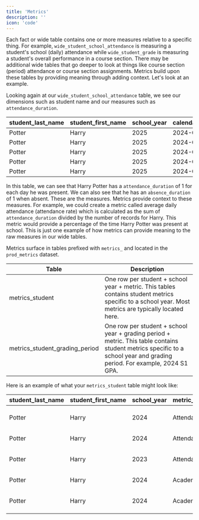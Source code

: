 ```yaml
---
title: 'Metrics'
description: ''
icon: 'code'
---
```


Each fact or wide table contains one or more measures relative to a specific thing. For example, `wide_student_school_attendance` is measuring a student's school (daily) attendance while `wide_student_grade` is measuring a student's overall performance in a course section. There may be additional wide tables that go deeper to look at things like course section (period) attendance or course section assignments. Metrics build upon these tables by providing meaning through adding context. Let's look at an example.

Looking again at our `wide_student_school_attendance` table, we see our dimensions such as student name and our measures such as `attendance_duration`.

| student_last_name | student_first_name | school_year | calendar_date | attendance_code | attendance_duration | absence_duration |
| ----------------- | ------------------ | ----------- | ------------- | --------------- | ------------------- | ---------------- |
| Potter            | Harry              | 2025        | 2024-09-09    | P               | 1                   | 0                |
| Potter            | Harry              | 2025        | 2024-09-10    | P               | 1                   | 0                |
| Potter            | Harry              | 2025        | 2024-09-11    | EA              | 0                   | 1                |
| Potter            | Harry              | 2025        | 2024-09-12    | P               | 1                   | 0                |
| Potter            | Harry              | 2025        | 2024-09-13    | T               | 1                   | 0                |


In this table, we can see that Harry Potter has a `attendance_duration` of 1 for each day he was present. We can also see that he has an `absence_duration` of 1 when absent. These are the measures. Metrics provide context to these measures. For example, we could create a metric called average daily attendance (attendance rate) which is calculated as the sum of `attendance_duration` divided by the number of records for Harry. This metric would provide a percentage of the time Harry Potter was present at school. This is just one example of how metrics can provide meaning to the raw measures in our wide tables.

Metrics surface in tables prefixed with `metrics_` and located in the `prod_metrics` dataset.

| Table                          | Description                                                                                                                                                              |
| ------------------------------ | ------------------------------------------------------------------------------------------------------------------------------------------------------------------------ |
| metrics_student                | One row per student + school year + metric. This tables contains student metrics specific to a school year. Most metrics are typically located here.                     |
| metrics_student_grading_period | One row per student + school year + grading period + metric. This table contains student metrics specific to a school year and grading period. For example, 2024 S1 GPA. |

Here is an example of what your `metrics_student` table might look like:

| student_last_name | student_first_name | school_year | metric_category | metric_name                | metric_value | metric_label | has_met_goal |
| ----------------- | ------------------ | ----------- | --------------- | -------------------------- | ------------ | ------------ | ------------ |
| Potter            | Harry              | 2024        | Attendance      | Average Daily Attendance   | 0.96         | On Track     | 1            |
| Potter            | Harry              | 2024        | Attendance      | Absence Rate               | 0.04         | On Track     | 1            |
| Potter            | Harry              | 2023        | Attendance      | Average Daily Attendance   | 0.85         | At Risk      | 0            |
| Potter            | Harry              | 2024        | Academic        | Unweighted Current GPA     | 3.4          | On Track     | 1            |
| Potter            | Harry              | 2024        | Academic        | Percent of Passing Classes | 0.95         | On Track     | 1            |
